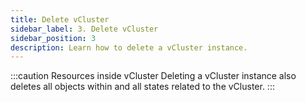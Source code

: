 ```yaml
---
title: Delete vCluster
sidebar_label: 3. Delete vCluster
sidebar_position: 3
description: Learn how to delete a vCluster instance.
---
```



<DeleteFragment/>

:::caution Resources inside vCluster
Deleting a vCluster instance also deletes all objects within and all states related to the vCluster.
:::

